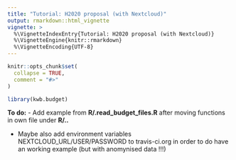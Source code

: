 ```yaml
---
title: "Tutorial: H2020 proposal (with Nextcloud)"
output: rmarkdown::html_vignette
vignette: >
  %\VignetteIndexEntry{Tutorial: H2020 proposal (with Nextcloud)}
  %\VignetteEngine{knitr::rmarkdown}
  %\VignetteEncoding{UTF-8}
---
```


```r
knitr::opts_chunk$set(
  collapse = TRUE,
  comment = "#>"
)
```

```r
library(kwb.budget)
```


**To do:** 
- Add example from **R/.read_budget_files.R** after moving functions in 
own file under **R/..**

- Maybe also add environment variables NEXTCLOUD_URL/USER/PASSWORD to travis-ci.org 
in order to do have an working example (but with anomynised data !!!)
